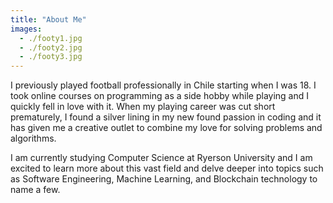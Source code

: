 ```yaml
---
title: "About Me"
images:
  - ./footy1.jpg
  - ./footy2.jpg
  - ./footy3.jpg
---
```


I previously played football professionally in Chile starting when I was 18. I took online courses on programming as a side hobby while playing and I quickly fell in love with it.
When my playing career was cut short prematurely, I found a silver lining in my new found passion in coding and it has given me a creative outlet to combine my love for solving problems and algorithms.

I am currently studying Computer Science at Ryerson University and I am excited to learn more about this vast field and delve deeper into topics such as Software Engineering,
Machine Learning, and Blockchain technology to name a few.
